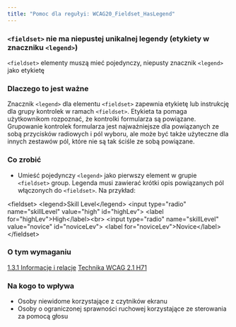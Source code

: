 ```yaml
---
title: "Pomoc dla regułyi: WCAG20_Fieldset_HasLegend"
---
```


<div className="toolHelp">
<Row>
<Column colLg={16} colMd={8} colSm={4} className="toolHead">

### `<fieldset>` nie ma niepustej unikalnej legendy (etykiety w znaczniku `<legend>`)


<div id="locLevel"></div>

`<fieldset>` elementy muszą mieć pojedynczy, niepusty  znacznik `<legend>` jako etykietę

</Column>
</Row>
<Row>
<Column colLg={11} colMd={5} colSm={4} className="toolMain">

### Dlaczego to jest ważne

Znacznik `<legend>` dla elementu `<fieldset>` zapewnia etykietę lub instrukcję dla grupy kontrolek w ramach `<fieldset>`. Etykieta ta pomaga użytkownikom rozpoznać, że kontrolki formularza są powiązane. Grupowanie kontrolek formularza jest najważniejsze dla powiązanych ze sobą przycisków radiowych i pól wyboru, ale może być także użyteczne dla innych zestawów pól, które nie są tak ściśle ze sobą powiązane.


<div id="locSnippet"></div>

### Co zrobić

 * Umieść pojedynczy `<legend>` jako pierwszy element w grupie `<fieldset>` group. Legenda musi zawierać krótki opis powiązanych pól włączonych do `<fieldset>`.
Na przykład:

<CodeSnippet type="multi" light={true}>&lt;fieldset&gt;
       &lt;legend&gt;Skill Level&lt;/legend&gt;
       &lt;input type="radio" name="skillLevel" value="high" id="highLev"&gt;
       &lt;label for="highLev"&gt;High&lt;/label&gt;&lt;br&gt;
       &lt;input type="radio" name="skillLevel" value="novice" id="noviceLev"&gt;
       &lt;label for="noviceLev"&gt;Novice&lt;/label&gt;
&lt;/fieldset&gt;</CodeSnippet>

</Column>
<Column colLg={5} colMd={3} colSm={4} className="toolLeft">

### O tym wymaganiu

[1.3.1 Informacje i relacje](https://www.ibm.com/able/guidelines/ci162/info_and_relationships.html)
[Technika WCAG 2.1 H71](https://www.w3.org/WAI/WCAG21/Techniques/html/H71)

### Na kogo to wpływa

* Osoby niewidome korzystające z czytników ekranu
* Osoby o ograniczonej sprawności ruchowej korzystające ze sterowania za pomocą głosu

</Column>
</Row>
</div>
